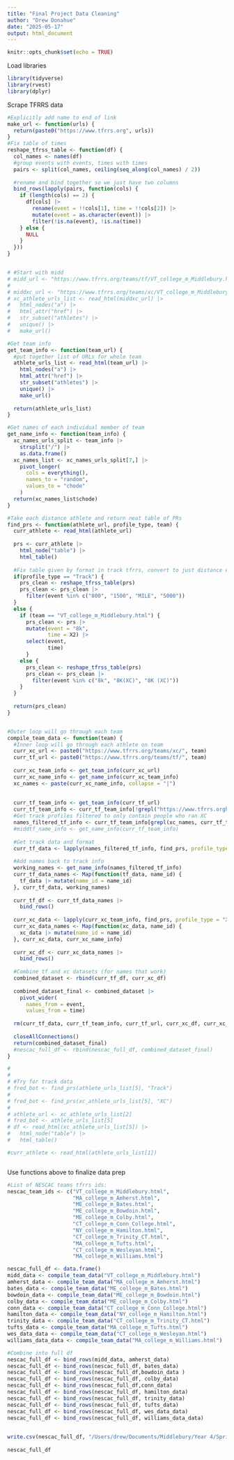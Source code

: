 ```yaml
---
title: "Final Project Data Cleaning"
author: "Drew Donahue"
date: "2025-05-17"
output: html_document
---
```


```r
knitr::opts_chunk$set(echo = TRUE)
```


Load libraries
```r
library(tidyverse)
library(rvest)
library(dplyr)
```

Scrape TFRRS data
```r
#Explicitly add name to end of link
make_url <- function(urls) {
  return(paste0("https://www.tfrrs.org", urls))
}
#Fix table of times
reshape_tfrss_table <- function(df) {
  col_names <- names(df)
  #group events with events, times with times
  pairs <- split(col_names, ceiling(seq_along(col_names) / 2))
  
  #rename and bind together so we just have two columns
  bind_rows(lapply(pairs, function(cols) {
    if (length(cols) == 2) {
      df[cols] |>
        rename(event = !!cols[1], time = !!cols[2]) |>
        mutate(event = as.character(event)) |> 
        filter(!is.na(event), !is.na(time))
    } else {
      NULL
    }
  }))
}


# #Start with midd
# midd_url <- "https://www.tfrrs.org/teams/tf/VT_college_m_Middlebury.html"
# 
# middxc_url <- "https://www.tfrrs.org/teams/xc/VT_college_m_Middlebury.html"
# xc_athlete_urls_list <- read_html(middxc_url) |> 
#   html_nodes("a") |> 
#   html_attr("href") |> 
#   str_subset("athletes") |> 
#   unique() |>  
#   make_url()

#Get team info
get_team_info <- function(team_url) { 
  #put together list of URLs for whole team
  athlete_urls_list <- read_html(team_url) |> 
    html_nodes("a") |> 
    html_attr("href") |> 
    str_subset("athletes") |> 
    unique() |>  
    make_url()
  
  return(athlete_urls_list)
}

#Get names of each individual member of team
get_name_info <- function(team_info) {
  xc_names_urls_split <- team_info |> 
    strsplit("/") |> 
    as.data.frame()
  xc_names_list <- xc_names_urls_split[7,] |> 
    pivot_longer(
      cols = everything(),
      names_to = "random",
      values_to = "chode"
    )
  return(xc_names_list$chode)
}

#Take each distance athlete and return neat table of PRs
find_prs <- function(athlete_url, profile_type, team) { 
  curr_athlete <- read_html(athlete_url)
  
  prs <- curr_athlete |> 
    html_node("table") |> 
    html_table()
  
  #Fix table given by format in track tfrrs, convert to just distance events with times
  if(profile_type == "Track") { 
    prs_clean <- reshape_tfrss_table(prs)
    prs_clean <- prs_clean |> 
      filter(event %in% c("800", "1500", "MILE", "5000"))  
  } 
  else { 
    if (team == "VT_college_m_Middlebury.html") { 
      prs_clean <- prs |> 
      mutate(event = "8k", 
             time = X2) |> 
      select(event, 
             time)
      }
    else { 
      prs_clean <- reshape_tfrss_table(prs)
      prs_clean <- prs_clean |> 
        filter(event %in% c("8k", "8K(XC)", "8K (XC)"))
    }
  }
  
  return(prs_clean)
}


#Outer loop will go through each team
compile_team_data <- function(team) {
  #Inner loop will go through each athlete on team
  curr_xc_url <- paste0("https://www.tfrrs.org/teams/xc/", team)
  curr_tf_url <- paste0("https://www.tfrrs.org/teams/tf/", team)
  
  curr_xc_team_info <- get_team_info(curr_xc_url)
  curr_xc_name_info <- get_name_info(curr_xc_team_info)
  xc_names <- paste(curr_xc_name_info, collapse = "|")
  
  
  curr_tf_team_info <- get_team_info(curr_tf_url)
  curr_tf_team_info <- curr_tf_team_info[!grepl("https://www.tfrrs.orghttps://www.tfrrs.org/athletes/", curr_tf_team_info)]
  #Get track profiles filtered to only contain people who ran XC
  names_filtered_tf_info <- curr_tf_team_info[grepl(xc_names, curr_tf_team_info)]
  #middtf_name_info <- get_name_info(curr_tf_team_info)
  
  #Get track data and format
  curr_tf_data <- lapply(names_filtered_tf_info, find_prs, profile_type = "Track", team = team)
  
  #Add names back to track info
  working_names <- get_name_info(names_filtered_tf_info)
  curr_tf_data_names <- Map(function(tf_data, name_id) { 
    tf_data |> mutate(name_id = name_id)
  }, curr_tf_data, working_names)
  
  curr_tf_df <- curr_tf_data_names |> 
    bind_rows()
  
  curr_xc_data <- lapply(curr_xc_team_info, find_prs, profile_type = "XC", team = team)
  curr_xc_data_names <- Map(function(xc_data, name_id) { 
    xc_data |> mutate(name_id = name_id)
  }, curr_xc_data, curr_xc_name_info)
  
  curr_xc_df <- curr_xc_data_names |> 
    bind_rows()
  
  #Combine tf and xc datasets (for names that work)
  combined_dataset <- rbind(curr_tf_df, curr_xc_df)
  
  combined_dataset_final <- combined_dataset |> 
    pivot_wider(
      names_from = event, 
      values_from = time)
  
  rm(curr_tf_data, curr_tf_team_info, curr_tf_url, curr_xc_df, curr_xc_name_info, curr_xc_team_info, curr_xc_url, names_filtered_tf_info, working_names, xc_names)
  
  closeAllConnections()
  return(combined_dataset_final)
  #nescac_full_df <- rbind(nescac_full_df, combined_dataset_final)
}

# 
# 
# #Try for track data
# fred_bot <- find_prs(athlete_urls_list[5], "Track")
# 
# fred_bot <- find_prs(xc_athlete_urls_list[5], "XC")
# 
# athlete_url <- xc_athlete_urls_list[2]
# fred_bot <- athlete_urls_list[5]
# df <- read_html(xc_athlete_urls_list[5]) |> 
#   html_node("table") |> 
#   html_table()

#curr_athlete <- read_html(athlete_urls_list[1])



```


Use functions above to finalize data prep
```r
#List of NESCAC teams tfrrs ids:
nescac_team_ids <- c("VT_college_m_Middlebury.html", 
                     "MA_college_m_Amherst.html",
                     "ME_college_m_Bates.html", 
                     "ME_college_m_Bowdoin.html", 
                     "ME_college_m_Colby.html",
                     "CT_college_m_Conn_College.html", 
                     "NY_college_m_Hamilton.html", 
                     "CT_college_m_Trinity_CT.html", 
                     "MA_college_m_Tufts.html", 
                     "CT_college_m_Wesleyan.html", 
                     "MA_college_m_Williams.html")

nescac_full_df <- data.frame()
midd_data <- compile_team_data("VT_college_m_Middlebury.html")
amherst_data <- compile_team_data("MA_college_m_Amherst.html")
bates_data <- compile_team_data("ME_college_m_Bates.html")
bowdoin_data <- compile_team_data("ME_college_m_Bowdoin.html")
colby_data <- compile_team_data("ME_college_m_Colby.html")
conn_data <- compile_team_data("CT_college_m_Conn_College.html")
hamilton_data <- compile_team_data("NY_college_m_Hamilton.html")
trinity_data <- compile_team_data("CT_college_m_Trinity_CT.html")
tufts_data <- compile_team_data("MA_college_m_Tufts.html")
wes_data_data <- compile_team_data("CT_college_m_Wesleyan.html")
williams_data_data <- compile_team_data("MA_college_m_Williams.html")

#Combine into full df
nescac_full_df <- bind_rows(midd_data, amherst_data)
nescac_full_df <- bind_rows(nescac_full_df, bates_data)
nescac_full_df <- bind_rows(nescac_full_df,bowdoin_data )
nescac_full_df <- bind_rows(nescac_full_df, colby_data)
nescac_full_df <- bind_rows(nescac_full_df,conn_data)
nescac_full_df <- bind_rows(nescac_full_df, hamilton_data)
nescac_full_df <- bind_rows(nescac_full_df, trinity_data)
nescac_full_df <- bind_rows(nescac_full_df, tufts_data)
nescac_full_df <- bind_rows(nescac_full_df, wes_data_data)
nescac_full_df <- bind_rows(nescac_full_df, williams_data_data)

                            
write.csv(nescac_full_df, "/Users/drew/Documents/Middlebury/Year 4/Spring/Stat Learning/Final Project/xc_data.csv")
  
nescac_full_df
```